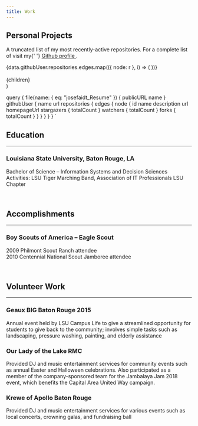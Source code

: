 ```yaml
---
title: Work
---
```


  <PageLayout>
    <SEO title="Work" />
    <Title>
      <h1>Work</h1>
      <a href="https://resume.josefaidt.dev" style={{ marginTop: '1.2rem' }}>
        Résumé &rarr;
      </a>
    </Title>
    <Line />
    <h2>Personal Projects</h2>
    <p>
      A truncated list of my most recently-active repositories. For a complete list of visit my{' '}
      <a
        href="https://github.com/josefaidt?tab=repositories"
        target="_blank"
        rel="noopener noreferrer"
      >
        Github profile
      </a>
      .
    </p>
    <div className="repo-list--container">
      {data.githubUser.repositories.edges.map(({ node: r }, i) => (
        <a
          className="link card"
          href={r.url}
          target="_blank"
          rel="noopener noreferrer"
          key={i}
          style={{ textDecoration: 'none' }}
        >
          <RepoCard {...r} />
        </a>
      ))}
    </div>
    <br />
    <div>{children}</div>
  </PageLayout>
)

  query {
    file(name: { eq: "josefaidt_Resume" }) {
      publicURL
      name
    }
    githubUser {
      name
      url
      repositories {
        edges {
          node {
            id
            name
            description
            url
            homepageUrl
            stargazers {
              totalCount
            }
            watchers {
              totalCount
            }
            forks {
              totalCount
            }
          }
        }
      }
    }
  }
`

## Education

---

### Louisiana State University, Baton Rouge, LA

Bachelor of Science – Information Systems and Decision Sciences
Activities: LSU Tiger Marching Band, Association of IT Professionals LSU Chapter

<br />

## Accomplishments

---

### Boy Scouts of America – Eagle Scout

2009 Philmont Scout Ranch attendee<br />2010 Centennial National Scout Jamboree attendee

<br />

## Volunteer Work

---

### Geaux BIG Baton Rouge 2015

Annual event held by LSU Campus Life to give a streamlined opportunity for students to give back to the community; involves simple tasks such as landscaping, pressure washing, painting, and elderly assistance

### Our Lady of the Lake RMC

Provided DJ and music entertainment services for community events such as annual Easter and Halloween celebrations. Also participated as a member of the company-sponsored team for the Jambalaya Jam 2018 event, which benefits the Capital Area United Way campaign.

### Krewe of Apollo Baton Rouge

Provided DJ and music entertainment services for various events such as local concerts, crowning galas, and fundraising ball
